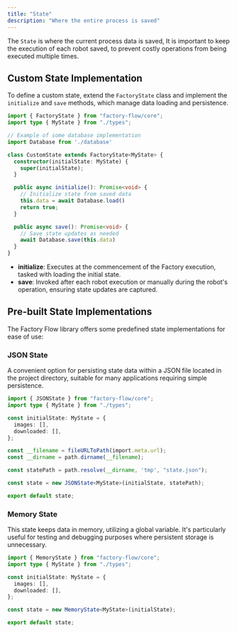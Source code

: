 ```yaml
---
title: "State"
description: "Where the entire process is saved"
---
```


The `State` is where the current process data is saved, It is important to keep the execution of each robot saved, to prevent costly operations from being executed multiple times.

## Custom State Implementation

To define a custom state, extend the `FactoryState` class and implement the `initialize` and `save` methods, which manage data loading and persistence.


```ts
import { FactoryState } from "factory-flow/core";
import type { MyState } from "./types";

// Example of some database implementation
import Database from './database'

class CustomState extends FactoryState<MyState> {
  constructor(initialState: MyState) {
    super(initialState);
  }

  public async initialize(): Promise<void> {
    // Initialize state from saved data
    this.data = await Database.load()
    return true;
  }

  public async save(): Promise<void> {
    // Save state updates as needed
    await Database.save(this.data)
  }
}
```

- **initialize**: Executes at the commencement of the Factory execution, tasked with loading the initial state.
- **save**: Invoked after each robot execution or manually during the robot's operation, ensuring state updates are captured.

## Pre-built State Implementations

The Factory Flow library offers some predefined state implementations for ease of use:

### JSON State

A convenient option for persisting state data within a JSON file located in the project directory, suitable for many applications requiring simple persistence.

```ts
import { JSONState } from "factory-flow/core";
import type { MyState } from "./types";

const initialState: MyState = {
  images: [],
  downloaded: [],
};

const __filename = fileURLToPath(import.meta.url);
const __dirname = path.dirname(__filename);

const statePath = path.resolve(__dirname, 'tmp', "state.json");

const state = new JSONState<MyState>(initialState, statePath);

export default state;
```

### Memory State

This state keeps data in memory, utilizing a global variable. It's particularly useful for testing and debugging purposes where persistent storage is unnecessary.

```ts
import { MemoryState } from "factory-flow/core";
import type { MyState } from "./types";

const initialState: MyState = {
  images: [],
  downloaded: [],
};

const state = new MemoryState<MyState>(initialState);

export default state;
```